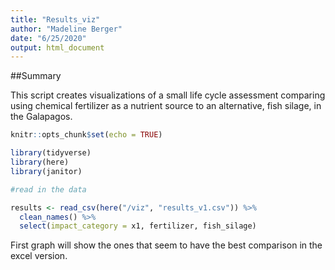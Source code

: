 ```yaml
---
title: "Results_viz"
author: "Madeline Berger"
date: "6/25/2020"
output: html_document
---
```

##Summary

This script creates visualizations of a small life cycle assessment comparing using  chemical fertilizer as a nutrient source to an alternative, fish silage, in the Galapagos. 


```r
knitr::opts_chunk$set(echo = TRUE)

library(tidyverse)
library(here)
library(janitor)

#read in the data

results <- read_csv(here("/viz", "results_v1.csv")) %>%
  clean_names() %>% 
  select(impact_category = x1, fertilizer, fish_silage)

```

First graph will show the ones that seem to have the best comparison in the excel version.